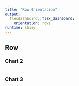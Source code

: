 ```yaml
---
title: "Row Orientation"
output: 
  flexdashboard::flex_dashboard:
    orientation: rows
runtime: shiny
---
```

    
Row
-------------------------------------
    
### Chart 2
    
```r
```
    
### Chart 3

```r
```
